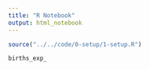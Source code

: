 ```yaml
---
title: "R Notebook"
output: html_notebook
---
```


```r
source("../../code/0-setup/1-setup.R")

births_exp_

```

